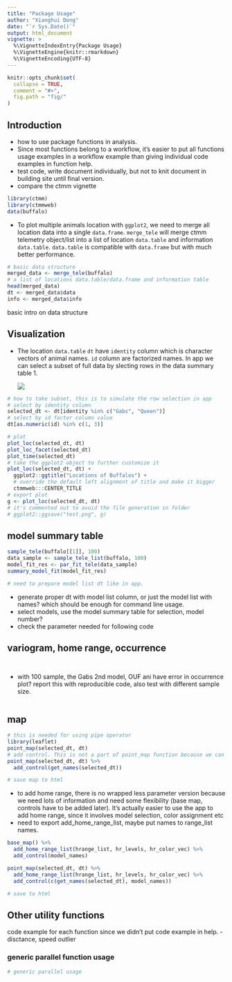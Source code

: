 ```yaml
---
title: "Package Usage"
author: "Xianghui Dong"
date: "`r Sys.Date()`"
output: html_document
vignette: >
  %\VignetteIndexEntry{Package Usage}
  %\VignetteEngine{knitr::rmarkdown}
  %\VignetteEncoding{UTF-8}
---
```


```r
knitr::opts_chunk$set(
  collapse = TRUE,
  comment = "#>",
  fig.path = "fig/"
)
```

## Introduction
- how to use package functions in analysis.
- Since most functions belong to a workflow, it's easier to put all functions usage examples in a workflow example than giving individual code examples in function help.
- test code, write document individually, but not to knit document in building site until final version.
- compare the ctmm vignette

```r
library(ctmm)
library(ctmmweb)
data(buffalo)
```

- To plot multiple animals location with `ggplot2`, we need to merge all location data into a single `data.frame`. `merge_tele` will merge ctmm telemetry object/list into a list of location `data.table` and information `data.table`. `data.table` is compatible with `data.frame` but with much better performance.


```r
# basic data structure
merged_data <- merge_tele(buffalo)
# a list of locations data.table/data.frame and information table
head(merged_data)
dt <- merged_data$data
info <- merged_data$info
```



basic intro on data structure

## Visualization
- The location `data.table` `dt` have `identity` column which is character vectors of animal names. `id` column are factorized names. In app we can select a subset of full data by slecting rows in the data summary table 1.

    ![](pic/01_summary_table.png)



```r
# how to take subset, this is to simulate the row selection in app
# select by identity column
selected_dt <- dt[identity %in% c("Gabs", "Queen")]
# select by id factor column value
dt[as.numeric(id) %in% c(1, 3)]

# plot
plot_loc(selected_dt, dt)
plot_loc_facet(selected_dt)
plot_time(selected_dt)
# take the ggplot2 object to further customize it
plot_loc(selected_dt, dt) +
  ggplot2::ggtitle("Locations of Buffalos") +
  # override the default left alignment of title and make it bigger
  ctmmweb:::CENTER_TITLE
# export plot
g <- plot_loc(selected_dt, dt)
# it's commented out to avoid the file generation in folder
# ggplot2::ggsave("test.png", g)
```

## model summary table

```r
sample_tele(buffalo[[1]], 100)
data_sample <- sample_tele_list(buffalo, 100)
model_fit_res <- par_fit_tele(data_sample)
summary_model_fit(model_fit_res)

# need to prepare model list dt like in app.
```

- generate proper dt with model list column, or just the model list with names? which should be enough for command line usage.
- select models, use the model summary table for selection, model number?
- check the parameter needed for following code

## variogram, home range, occurrence

```r

```

```r

```

- with 100 sample, the Gabs 2nd model, OUF ani have error in occurrence plot? report this with reproducible code, also test with different sample size.
```r

```

## map

```r
# this is needed for using pipe operator
library(leaflet)
point_map(selected_dt, dt)
# add control. This is not a part of point_map function because we can only add control once and after all layers are added. If we want to overlay home range over points, we need to add control after home range layer are added.
point_map(selected_dt, dt) %>% 
  add_control(get_names(selected_dt))

# save map to html

```

- to add home range, there is no wrapped less parameter version because we need lots of information and need some flexibility (base map, controls have to be added later). It's actually easier to use the app to add home range, since it involves model selection, color assignment etc
- need to export add_home_range_list, maybe put names to range_list names.
```r
base_map() %>% 
  add_home_range_list(hrange_list, hr_levels, hr_color_vec) %>% 
  add_control(model_names)

point_map(selected_dt, dt) %>% 
  add_home_range_list(hrange_list, hr_levels, hr_color_vec) %>% 
  add_control(c(get_names(selected_dt), model_names))

# save to html

```

## Other utility functions
code example for each function since we didn't put code example in help.
- disctance, speed outlier

### generic parallel function usage
```r
# generic parallel usage
```

